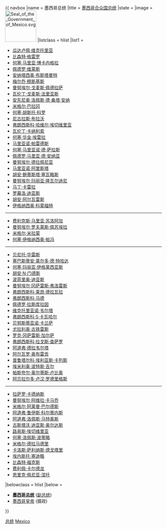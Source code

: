 {{ navbox
|name      = 墨西哥总统
|title     = [[墨西哥总统|墨西哥合众国总统]]
|state     = {{{state<includeonly>|collapsed</includeonly>}}}
|image     = [[Image:Seal of the Government of Mexico.svg|100px|link=|alt=]]
|listclass = hlist
|list1     = 
*[[瓜达卢佩·维克托里亚]]
*[[比森特·格雷罗]]
*[[何塞·马里亚·博卡内格拉]]
*[[佩德罗·维莱斯]]
*[[安纳塔西奥·布斯塔曼特]]
*[[梅尔乔·穆斯基斯]]
*[[曼努埃尔·戈麦斯·佩德拉萨]]
*[[瓦伦丁·戈麦斯·法里亚斯]]
*[[安东尼奥·洛佩斯·德·桑塔·安纳]]
*[[米格尔·巴拉冈]]
*[[何塞·胡斯托·科罗]]
*[[尼古拉斯·布拉沃]]
*[[弗朗西斯科·哈维尔·埃切维里亚]]
*[[瓦伦丁·卡纳利索]]
*[[何塞·华金·埃雷拉]]
*[[马里亚诺·帕雷德斯]]
*[[何塞·马里亚诺·德·萨拉斯]]
*[[佩德罗·马里亚·德·安纳亚]]
*[[曼努埃尔·德拉佩尼亚·伊·佩尼亚|曼努埃尔·德拉佩尼亚]]
*[[马里亚诺·阿里斯塔]]
*[[胡安·鲍蒂斯塔·塞瓦略斯]]
*[[曼努埃尔·玛丽亚·隆瓦尔迪尼]]
*[[马丁·卡雷拉]]
*[[罗幕洛·迪亚斯·德拉维加|罗幕洛·迪亚斯]]
*[[胡安·阿尔瓦雷斯]]
*[[伊格纳西奥·科蒙福特]]
<hr>
*[[费利克斯·马里亚·苏洛阿加]]
*[[曼努埃尔·罗夫莱斯·佩苏埃拉]]
*[[米格尔·米拉蒙]]
*[[何塞·伊格纳西奥·帕冯]]
<hr>
*[[贝尼托·华雷斯]]
*[[塞巴斯蒂安·莱尔多·德·特哈达]]
*[[何塞·玛丽亚·伊格莱西亚斯]]
*[[胡安·内波穆塞诺·门德斯|胡安·N·门德斯]]
*[[波菲里奥·迪亚斯]]
*[[曼努埃尔·冈萨雷斯·弗洛雷斯]]
*[[弗朗西斯科·莱昂·德拉瓦拉]]
*[[弗朗西斯科·马德]]
*[[佩德罗·拉斯库拉因]]
*[[维克托里亚诺·韦尔塔]]
*[[弗朗西斯科·塞巴斯蒂安·卡瓦哈尔|弗朗西斯科·S·卡瓦哈尔]]
*[[贝努斯蒂亚诺·卡兰萨]]
*[[尤拉利奥·古铁雷斯]]
*[[罗克·冈萨雷斯·加尔萨]]
*[[弗朗西斯科·拉戈斯·查萨罗]]
*[[阿道弗·德拉韦尔塔]]
*[[阿尔瓦罗·奥布雷贡]]
*[[普鲁塔尔科·埃利亚斯·卡列斯]]
*[[埃米利奥·波特斯·吉尔]]
*[[帕斯夸尔·奥尔蒂斯·卢比奥]]
*[[阿贝拉尔多·卢汉·罗德里格斯]]
<hr>
*[[拉萨罗·卡德纳斯·德尔里奥|拉萨罗·卡德纳斯]]
*[[曼努埃尔·阿维拉·卡马乔]]
*[[米格尔·阿莱曼·巴尔德斯]]
*[[阿道弗·鲁伊斯·科尔蒂内斯]]
*[[阿道弗·洛佩斯·马特奥斯]]
*[[古斯塔沃·迪亚斯·奥尔达斯]]
*[[路易斯·埃切维里亚·阿尔瓦雷斯|路易斯·埃切维里亚]]
*[[何塞·洛佩斯·波蒂略]]
*[[米格尔·德拉马德里]]
*[[卡洛斯·萨利纳斯·德戈塔里]]
*[[埃内斯托·塞迪略]]
*[[比森特·福克斯·克萨达|比森特·福克斯]]
*[[费利佩·卡尔德龙]]
*[[培尼亚·涅托|恩里克·佩尼亚·涅托]]
|belowclass = hlist
|below = 
*'''[[墨西哥总统]]''' ([[墨西哥副总统列表|副总统]])
*[[墨西哥皇帝]] (摄政)
}}
</center><noinclude>
{{collapsible option}}

[[Category:墨西哥政治和政府模板|总统]]
[[Category:North America political leader navigational boxes|Mexico]]
</noinclude>